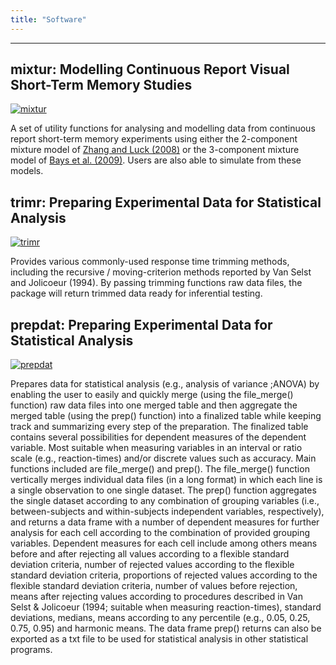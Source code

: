 ```yaml
---
title: "Software"
---
```


---

## mixtur: Modelling Continuous Report Visual Short-Term Memory Studies 
<a href="https://cran.r-project.org/web/packages/mixtur/index.html"> <img src="https://cranlogs.r-pkg.org/badges/grand-total/mixtur" alt="mixtur"> </a>

A set of utility functions for analysing and modelling data from continuous report short-term memory experiments using either the 2-component mixture model of [Zhang and Luck (2008)](https://doi.org/10.1038/nature06860) or the 3-component mixture model of [Bays et al. (2009)](https://doi.org/10.1167/9.10.7>). Users are also able to simulate from these models.



## trimr: Preparing Experimental Data for Statistical Analysis 
<a href="https://cran.r-project.org/web/packages/trimr/index.html"> <img src="https://cranlogs.r-pkg.org/badges/grand-total/trimr" alt="trimr"> </a>

Provides various commonly-used response time trimming methods, including the recursive / moving-criterion methods reported by Van Selst and Jolicoeur (1994). By passing trimming functions raw data files, the package will return trimmed data ready for inferential testing.

## prepdat: Preparing Experimental Data for Statistical Analysis 
<a href="https://cran.r-project.org/web/packages/prepdat/index.html"> <img src="https://cranlogs.r-pkg.org/badges/grand-total/prepdat" alt="prepdat"> </a>

Prepares data for statistical analysis (e.g., analysis of variance ;ANOVA) by enabling the user to easily and quickly merge (using the file_merge() function) raw data files into one merged table and then aggregate the merged table (using the prep() function) into a finalized table while keeping track and summarizing every step of the preparation. The finalized table contains several possibilities for dependent measures of the dependent variable. Most suitable when measuring variables in an interval or ratio scale (e.g., reaction-times) and/or discrete values such as accuracy. Main functions included are file_merge() and prep(). The file_merge() function vertically merges individual data files (in a long format) in which each line is a single observation to one single dataset. The prep() function aggregates the single dataset according to any combination of grouping variables (i.e., between-subjects and within-subjects independent variables, respectively), and returns a data frame with a number of dependent measures for further analysis for each cell according to the combination of provided grouping variables. Dependent measures for each cell include among others means before and after rejecting all values according to a flexible standard deviation criteria, number of rejected values according to the flexible standard deviation criteria, proportions of rejected values according to the flexible standard deviation criteria, number of values before rejection, means after rejecting values according to procedures described in Van Selst & Jolicoeur (1994; suitable when measuring reaction-times), standard deviations, medians, means according to any percentile (e.g., 0.05, 0.25, 0.75, 0.95) and harmonic means. The data frame prep() returns can also be exported as a txt file to be used for statistical analysis in other statistical programs.
